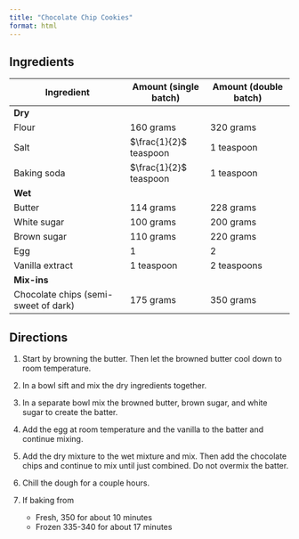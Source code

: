 ```yaml
---
title: "Chocolate Chip Cookies"
format: html
---
```


## Ingredients


| Ingredient | Amount (single batch) | Amount (double batch) |
| --- | --- | --- | 
| **Dry** | | |
| Flour | 160 grams | 320 grams |
| Salt | $\frac{1}{2}$ teaspoon | 1 teaspoon |
| Baking soda | $\frac{1}{2}$ teaspoon | 1 teaspoon |
| **Wet** | | |
| Butter | 114 grams | 228 grams |
| White sugar | 100 grams | 200 grams |
| Brown sugar |110 grams | 220 grams |
| Egg | 1 | 2 |
| Vanilla extract | 1 teaspoon | 2 teaspoons |
| **Mix-ins** | | |
| Chocolate chips (semi-sweet of dark) | 175 grams | 350 grams |

## Directions

1. Start by browning the butter. Then let the browned butter cool down to room temperature.

2. In a bowl sift and mix the dry ingredients together.

3. In a separate bowl mix the browned butter, brown sugar, and white sugar to create the batter.

4. Add the egg at room temperature and the vanilla to the batter and continue mixing.

5. Add the dry mixture to the wet mixture and mix. Then add the chocolate chips and continue to mix until just combined. Do not overmix the batter. 

6. Chill the dough for a couple hours.

7. If baking from
    - Fresh, 350 for about 10 minutes 
    - Frozen 335-340 for about 17 minutes 
